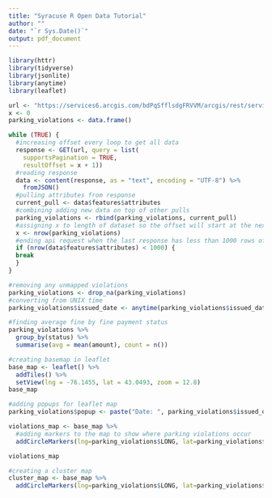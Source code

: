 ---
title: "Syracuse R Open Data Tutorial"
author: ""
date: "`r Sys.Date()`"
output: pdf_document
---

```{r library}
library(httr)
library(tidyverse)
library(jsonlite)
library(anytime)
library(leaflet)
```


```{r API Req}
url <- "https://services6.arcgis.com/bdPqSfflsdgFRVVM/arcgis/rest/services/Parking_Violations_2023_Present_CSV_Layer/FeatureServer/0/query?where=1%3D1&outFields=*&outSR=4326&f=json"
x <- 0
parking_violations <- data.frame()  

while (TRUE) {
  #increasing offset every loop to get all data
  response <- GET(url, query = list(
    supportsPagination = TRUE, 
    resultOffset = x + 1)) 
  #reading response
  data <- content(response, as = "text", encoding = "UTF-8") %>%
    fromJSON()
  #pulling attributes from response
  current_pull <- data$features$attributes
  #combining adding new data on top of other pulls
  parking_violations <- rbind(parking_violations, current_pull) 
  #assigning x to length of dataset so the offset will start at the next row
  x <- nrow(parking_violations)
  #ending api request when the last response has less than 1000 rows of data
  if (nrow(data$features$attributes) < 1000) {
  break
  }
}

```


```{r}
#removing any unmapped violations
parking_violations <- drop_na(parking_violations)
#converting from UNIX time
parking_violations$issued_date <- anytime(parking_violations$issued_date/1000)
```

```{r}
#finding average fine by fine payment status
parking_violations %>% 
  group_by(status) %>% 
  summarise(avg = mean(amount), count = n())

```

```{r}
#creating basemap in leaflet
base_map <- leaflet() %>% 
  addTiles() %>% 
  setView(lng = -76.1455, lat = 43.0493, zoom = 12.8)
base_map
```
```{r}
#adding popups for leaflet map
parking_violations$popup <- paste("Date: ", parking_violations$issued_date, " Location: ", parking_violations$location," Fine: $", parking_violations$amount, ".00", sep = "")
```

```{r}
violations_map <- base_map %>% 
  #adding markers to the map to show where parking violations occur
  addCircleMarkers(lng=parking_violations$LONG, lat=parking_violations$LAT, popup = parking_violations$popup, radius = 1, fillColor='blue') 

violations_map

```

```{r}
#creating a cluster map
cluster_map <- base_map %>% 
  addCircleMarkers(lng=parking_violations$LONG, lat=parking_violations$LAT, popup = parking_violations$popup, radius = 1, color='blue', clusterOptions = markerClusterOptions())
```
